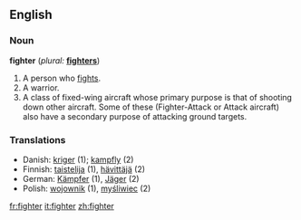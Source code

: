 ==English==

===Noun===
'''fighter'''  (''plural:'' '''[[fighters]]''')
# A person who [[fight|fights]].
# A warrior.
# A class of fixed-wing aircraft whose primary purpose is that of shooting down other aircraft.  Some of these (Fighter-Attack or Attack aircraft) also have a secondary purpose of attacking ground targets.

===Translations===
*Danish: [[kriger]] {{c}} (1); [[kampfly]] {{n}} (2)
*Finnish: [[taistelija]] (1), [[hävittäjä]] (2)
*German: [[Kämpfer]] {{m}} (1), [[Jäger]] {{m}} (2)
*Polish: [[wojownik]] {{m}} (1), [[myśliwiec]] {{m}} (2)

[[fr:fighter]]
[[it:fighter]]
[[zh:fighter]]